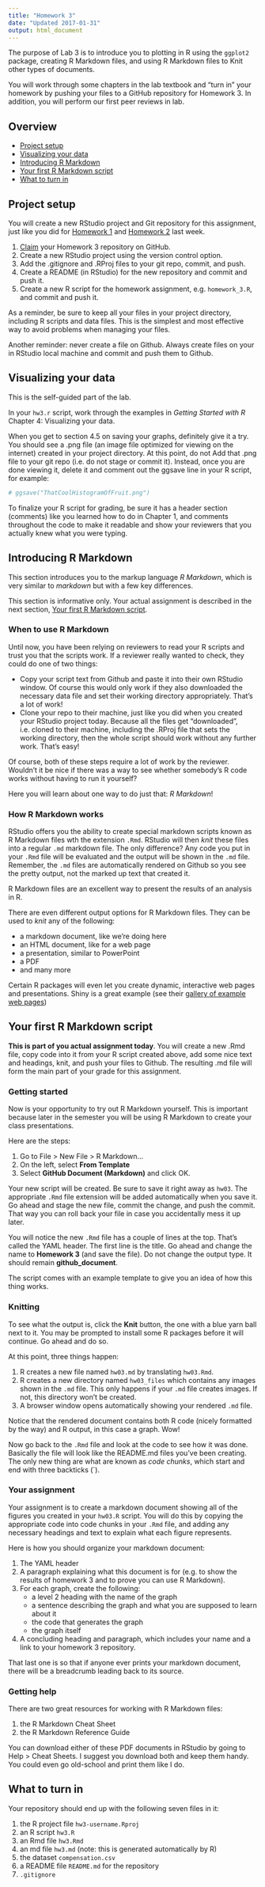 ```yaml
---
title: "Homework 3"
date: "Updated 2017-01-31"
output: html_document
---
```


The purpose of Lab 3 is to introduce you to plotting in R using the `ggplot2` package, creating R Markdown files, and using R Markdown files to Knit other types of documents.

You will work through some chapters in the lab textbook and "turn in" your homework by pushing your files to a GitHub repository for Homework 3. In addition, you will perform our first peer reviews in lab.

## Overview

- [Project setup](#project-setup)
- [Visualizing your data](#visualizing-your-data)
- [Introducing R Markdown](#introducing-r-markdown)
- [Your first R Markdown script](#your-first-r-markdown-script)
- [What to turn in](#what-to-turn-in)

## Project setup

You will create a new RStudio project and Git repository for this assignment, just like you did for [Homework 1](hw01.html) and [Homework 2](hw02.html) last week.

1. [Claim](claim_repo.html) your Homework 3 repository on GitHub.
2. Create a new RStudio project using the version control option.
3. Add the .gitignore and .RProj files to your git repo, commit, and push.
3. Create a README (in RStudio) for the new repository and commit and push it.
4. Create a new R script for the homework assignment, e.g. `homework_3.R`, and commit and push it.

As a reminder, be sure to keep all your files in your project directory, including R scripts and data files. This is the simplest and most effective way to avoid problems when managing your files.

Another reminder: never create a file on Github. Always create files on your in RStudio local machine and commit and push them to Github.

## Visualizing your data

This is the self-guided part of the lab. 

In your `hw3.r` script, work through the examples in _Getting Started with R_ Chapter 4: Visualizing your data.

When you get to section 4.5 on saving your graphs, definitely give it a try. You should see a .png file (an image file optimized for viewing on the internet) created in your project directory. At this point, do not Add that .png file to your git repo (i.e. do not stage or commit it). Instead, once you are done viewing it, delete it and comment out the ggsave line in your R script, for example:

```r
# ggsave("ThatCoolHistogramOfFruit.png")
```

To finalize your R script for grading, be sure it has a header section (comments) like you learned how to do in Chapter 1, and comments throughout the code to make it readable and show your reviewers that you actually knew what you were typing.

## Introducing R Markdown

This section introduces you to the markup language *R Markdown*, which is very similar to *markdown* but with a few key differences.

This section is informative only. Your actual assignment is described in the next section, [Your first R Markdown script](#your-first-r-markdown-script).

### When to use R Markdown

Until now, you have been relying on reviewers to read your R scripts and trust you that the scripts work. If a reviewer really wanted to check, they could do one of two things:

- Copy your script text from Github and paste it into their own RStudio window. Of course this would only work if they also downloaded the necessary data file and set their working directory appropriately. That's a lot of work!
- Clone your repo to their machine, just like you did when you created your RStudio project today. Because all the files get "downloaded", i.e. cloned to their machine, including the .RProj file that sets the working directory, then the whole script should work without any further work. That's easy!

Of course, both of these steps require a lot of work by the reviewer. Wouldn't it be nice if there was a way to see whether somebody's R code works without having to run it yourself?

Here you will learn about one way to do just that: *R Markdown*!

### How R Markdown works

RStudio offers you the ability to create special markdown scripts known as R Markdown files wth the extension `.Rmd`. RStudio will then _knit_ these files into a regular `.md` markdown file. The only difference? Any code you put in your `.Rmd` file will be evaluated and the output will be shown in the `.md` file. Remember, the `.md` files are automatically rendered on Github so you see the pretty output, not the marked up text that created it.

R Markdown files are an excellent way to present the results of an analysis in R.

There are even different output options for R Markdown files. They can be used to _knit_ any of the following:

- a markdown document, like we're doing here
- an HTML document, like for a web page
- a presentation, similar to PowerPoint
- a PDF
- and many more

Certain R packages will even let you create dynamic, interactive web pages and presentations. Shiny is a great example (see their [gallery of example web pages](https://shiny.rstudio.com/gallery/))

## Your first R Markdown script

**This is part of you actual assignment today**. You will create a new .Rmd file, copy code into it from your R script created above, add some nice text and headings, knit, and push your files to Github. The resulting .md file will form the main part of your grade for this assignment.

### Getting started

Now is your opportunity to try out R Markdown yourself. This is important because later in the semester you will be using R Markdown to create your class presentations.

Here are the steps:

1. Go to File > New File > R Markdown...
2. On the left, select **From Template**
3. Select **GitHub Document (Markdown)** and click OK.

Your new script will be created. Be sure to save it right away as `hw03`. The appropriate `.Rmd` file extension will be added automatically when you save it. Go ahead and stage the new file, commit the change, and push the commit. That way you can roll back your file in case you accidentally mess it up later.

You will notice the new `.Rmd` file has a couple of lines at the top. That's called the YAML header. The first line is the title. Go ahead and change the name to **Homework 3** (and save the file). Do not change the output type. It should remain **github_document**.

The script comes with an example template to give you an idea of how this thing works.

### Knitting

To see what the output is, click the **Knit** button, the one with a blue yarn ball next to it. You may be prompted to install some R packages before it will continue. Go ahead and do so.

At this point, three things happen:

1. R creates a new file named `hw03.md` by translating `hw03.Rmd`.
2. R creates a new directory named `hw03_files` which contains any images shown in the `.md` file. This only happens if your `.md` file creates images. If not, this directory won't be created.
3. A browser window opens automatically showing your rendered `.md` file.

Notice that the rendered document contains both R code (nicely formatted by the way) and R output, in this case a graph. Wow!

Now go back to the `.Rmd` file and look at the code to see how it was done. Basically the file will look like the README.md files you've been creating. The only new thing are what are known as _code chunks_, which start and end with three backticks (\`).

### Your assignment

Your assignment is to create a markdown document showing all of the figures you created in your `hw03.R` script. You will do this by copying the appropriate code into code chunks in your `.Rmd` file, and adding any necessary headings and text to explain what each figure represents.

Here is how you should organize your markdown document:

1. The YAML header
2. A paragraph explaining what this document is for (e.g. to show the results of homework 3 and to prove you can use R Markdown).
2. For each graph, create the following:
    - a level 2 heading with the name of the graph
    - a sentence describing the graph and what you are supposed to learn about it
    - the code that generates the graph
    - the graph itself
3. A concluding heading and paragraph, which includes your name and a link to your homework 3 repository.

That last one is so that if anyone ever prints your markdown document, there will be a breadcrumb leading back to its source.

### Getting help

There are two great resources for working with R Markdown files:

1. the R Markdown Cheat Sheet
2. the R Markdown Reference Guide

You can download either of these PDF documents in RStudio by going to Help > Cheat Sheets. I suggest you download both and keep them handy. You could even go old-school and print them like I do.

## What to turn in

Your repository should end up with the following seven files in it:

1. the R project file `hw3-username.Rproj`
2. an R script `hw3.R`
3. an Rmd file `hw3.Rmd`
4. an md file `hw3.md` (note: this is generated automatically by R)
5. the dataset `compensation.csv`
6. a README file `README.md` for the repository
7. `.gitignore`
